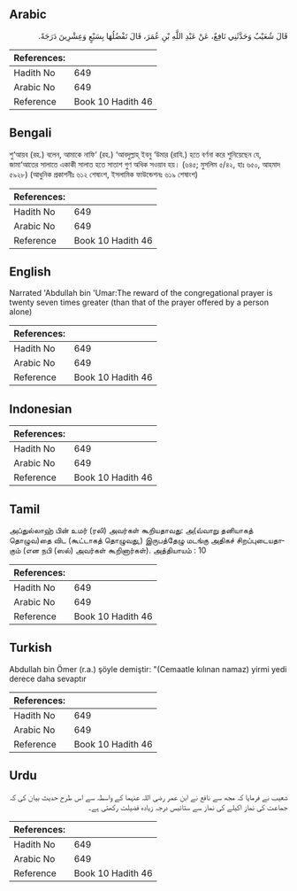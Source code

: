 ## Arabic


<div dir="rtl" lang="ar" style={{fontSize:'larger',backgroundColor:'#f8f9fa',padding:20}}>
قَالَ شُعَيْبٌ وَحَدَّثَنِي نَافِعٌ، عَنْ عَبْدِ اللَّهِ بْنِ عُمَرَ، قَالَ تَفْضُلُهَا بِسَبْعٍ وَعِشْرِينَ دَرَجَةً‏.‏
</div>
<div style={{backgroundColor:'#f8f9fa',padding:20, marginBottom: 10}}><table> <thead> <tr> <th>References:</th> <th></th> </tr> </thead> <tbody><tr><td>Hadith No</td><td>649</td></tr><tr><td>Arabic No</td><td>649</td></tr><tr><td>Reference</td><td>Book 10 Hadith 46</td></tr></tbody></table></div>

## Bengali


<div dir="ltr" lang="bn" style={{fontSize:'larger',backgroundColor:'#f8f9fa',padding:20}}>
শু‘আয়ব (রহ.) বলেন, আমাকে নাফি‘ (রহ.) ‘আবদুল্লাহ্ ইবনু ‘উমার (রাযি.) হতে বর্ণনা করে শুনিয়েছেন যে, জামা‘আতের সালাতে একাকী সালাত হতে সাতাশ গুণ অধিক সওয়াব হয়। (৬৪৫; মুসলিম ৫/৪২, হাঃ ৬৫০, আহমাদ ৫৯২৮) (আধুনিক প্রকাশনীঃ ৬১২ শেষাংশ, ইসলামিক ফাউন্ডেশনঃ ৬১৯ শেষাংশ)
</div>
<div style={{backgroundColor:'#f8f9fa',padding:20, marginBottom: 10}}><table> <thead> <tr> <th>References:</th> <th></th> </tr> </thead> <tbody><tr><td>Hadith No</td><td>649</td></tr><tr><td>Arabic No</td><td>649</td></tr><tr><td>Reference</td><td>Book 10 Hadith 46</td></tr></tbody></table></div>

## English


<div dir="ltr" lang="en" style={{fontSize:'larger',backgroundColor:'#f8f9fa',padding:20}}>
Narrated 'Abdullah bin 'Umar:The reward of the congregational prayer is twenty seven times greater (than that of the prayer offered by a person alone)
</div>
<div style={{backgroundColor:'#f8f9fa',padding:20, marginBottom: 10}}><table> <thead> <tr> <th>References:</th> <th></th> </tr> </thead> <tbody><tr><td>Hadith No</td><td>649</td></tr><tr><td>Arabic No</td><td>649</td></tr><tr><td>Reference</td><td>Book 10 Hadith 46</td></tr></tbody></table></div>

## Indonesian


<div dir="ltr" lang="id" style={{fontSize:'larger',backgroundColor:'#f8f9fa',padding:20}}>

</div>
<div style={{backgroundColor:'#f8f9fa',padding:20, marginBottom: 10}}><table> <thead> <tr> <th>References:</th> <th></th> </tr> </thead> <tbody><tr><td>Hadith No</td><td>649</td></tr><tr><td>Arabic No</td><td>649</td></tr><tr><td>Reference</td><td>Book 10 Hadith 46</td></tr></tbody></table></div>

## Tamil


<div dir="ltr" lang="ta" style={{fontSize:'larger',backgroundColor:'#f8f9fa',padding:20}}>
அப்துல்லாஹ் பின் உமர் (ரலி) அவர்கள் கூறியதாவது: அ(வ்வாறு தனியாகத் தொழுவ)தை விட (கூட்டாகத் தொழுவது,) இருபத்தேழு மடங்கு அதிகச் சிறப்புடையதாகும் (என நபி (ஸல்) அவர்கள் கூறினார்கள்). அத்தியாயம் : 10
</div>
<div style={{backgroundColor:'#f8f9fa',padding:20, marginBottom: 10}}><table> <thead> <tr> <th>References:</th> <th></th> </tr> </thead> <tbody><tr><td>Hadith No</td><td>649</td></tr><tr><td>Arabic No</td><td>649</td></tr><tr><td>Reference</td><td>Book 10 Hadith 46</td></tr></tbody></table></div>

## Turkish


<div dir="ltr" lang="tr" style={{fontSize:'larger',backgroundColor:'#f8f9fa',padding:20}}>
Abdullah bin Ömer (r.a.) şöyle demiştir: "(Cemaatle kılınan namaz) yirmi yedi derece daha sevaptır
</div>
<div style={{backgroundColor:'#f8f9fa',padding:20, marginBottom: 10}}><table> <thead> <tr> <th>References:</th> <th></th> </tr> </thead> <tbody><tr><td>Hadith No</td><td>649</td></tr><tr><td>Arabic No</td><td>649</td></tr><tr><td>Reference</td><td>Book 10 Hadith 46</td></tr></tbody></table></div>

## Urdu


<div dir="rtl" lang="ur" style={{fontSize:'larger',backgroundColor:'#f8f9fa',padding:20}}>
شعیب نے فرمایا کہ مجھ سے نافع نے ابن عمر رضی اللہ عنہما کے واسطہ سے اس طرح حدیث بیان کی کہ جماعت کی نماز اکیلے کی نماز سے ستائیس درجہ زیادہ فضیلت رکھتی ہے۔
</div>
<div style={{backgroundColor:'#f8f9fa',padding:20, marginBottom: 10}}><table> <thead> <tr> <th>References:</th> <th></th> </tr> </thead> <tbody><tr><td>Hadith No</td><td>649</td></tr><tr><td>Arabic No</td><td>649</td></tr><tr><td>Reference</td><td>Book 10 Hadith 46</td></tr></tbody></table></div>